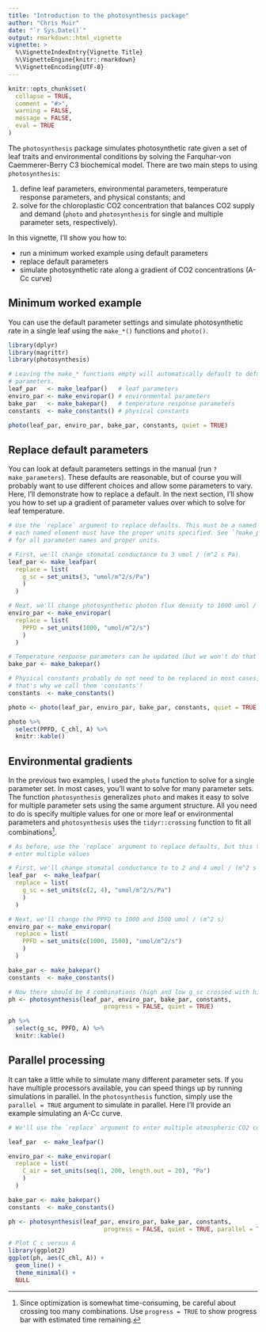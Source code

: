 ```yaml
---
title: "Introduction to the photosynthesis package"
author: "Chris Muir"
date: "`r Sys.Date()`"
output: rmarkdown::html_vignette
vignette: >
  %\VignetteIndexEntry{Vignette Title}
  %\VignetteEngine{knitr::rmarkdown}
  %\VignetteEncoding{UTF-8}
---
```


```r
knitr::opts_chunk$set(
  collapse = TRUE,
  comment = "#>",
  warning = FALSE,
  message = FALSE,
  eval = TRUE
)
```

The `photosynthesis` package simulates photosynthetic rate given a set of leaf traits and environmental conditions by solving the Farquhar-von Caemmerer-Berry C3 biochemical model. There are two main steps to using `photosynthesis`:

1. define leaf parameters, environmental parameters, temperature response parameters, and physical constants; and 
2. solve for the chloroplastic CO2 concentration that balances CO2 supply and demand (`photo` and `photosynthesis` for single and multiple parameter sets, respectively).

In this vignette, I'll show you how to:

- run a minimum worked example using default parameters
- replace default parameters
- simulate photosynthetic rate along a gradient of CO2 concentrations (A-Cc curve)

## Minimum worked example

You can use the default parameter settings and simulate photosynthetic rate in a single leaf using the `make_*()` functions and `photo()`.

```r

library(dplyr)
library(magrittr)
library(photosynthesis)

# Leaving the make_* functions empty will automatically default to defaults
# parameters.
leaf_par   <- make_leafpar()   # leaf parameters
enviro_par <- make_enviropar() # environmental parameters
bake_par   <- make_bakepar()   # temperature response parameters
constants  <- make_constants() # physical constants

photo(leaf_par, enviro_par, bake_par, constants, quiet = TRUE)

```

## Replace default parameters

You can look at default parameters settings in the manual (run `?make_parameters`). These defaults are reasonable, but of course you will probably want to use different choices and allow some parameters to vary. Here, I'll demonstrate how to replace a default. In the next section, I'll show you how to set up a gradient of parameter values over which to solve for leaf temperature.

```r

# Use the `replace` argument to replace defaults. This must be a named list, and
# each named element must have the proper units specified. See `?make_parameters`
# for all parameter names and proper units.

# First, we'll change stomatal conductance to 3 umol / (m^2 s Pa)
leaf_par <- make_leafpar(
  replace = list(
    g_sc = set_units(3, "umol/m^2/s/Pa")
    )
  )

# Next, we'll change photosynthetic photon flux density to 1000 umol / (m^2 s)
enviro_par <- make_enviropar(
  replace = list(
    PPFD = set_units(1000, "umol/m^2/s")
    )
  )

# Temperature response parameters can be updated (but we won't do that here)
bake_par <- make_bakepar()

# Physical constants probably do not need to be replaced in most cases,
# that's why we call them 'constants'!
constants  <- make_constants()

photo <- photo(leaf_par, enviro_par, bake_par, constants, quiet = TRUE)

photo %>%
  select(PPFD, C_chl, A) %>%
  knitr::kable()

```

## Environmental gradients

In the previous two examples, I used the `photo` function to solve for a single parameter set. In most cases, you'll want to solve for many parameter sets. The function `photosynthesis` generalizes `photo` and makes it easy to solve for multiple parameter sets using the same argument structure. All you need to do is specify multiple values for one or more leaf or environmental parameters and `photosynthesis` uses the `tidyr::crossing` function to fit all combinations^[Since optimization is somewhat time-consuming, be careful about crossing too many combinations. Use `progress = TRUE` to show progress bar with estimated time remaining.].

```r

# As before, use the `replace` argument to replace defaults, but this time we
# enter multiple values

# First, we'll change stomatal conductance to to 2 and 4 umol / (m^2 s Pa)
leaf_par  <- make_leafpar(
  replace = list(
    g_sc = set_units(c(2, 4), "umol/m^2/s/Pa")
    )
  )

# Next, we'll change the PPFD to 1000 and 1500 umol / (m^2 s)
enviro_par <- make_enviropar(
  replace = list(
    PPFD = set_units(c(1000, 1500), "umol/m^2/s")
    )
  )

bake_par <- make_bakepar()
constants  <- make_constants()

# Now there should be 4 combinations (high and low g_sc crossed with high and low PPFD)
ph <- photosynthesis(leaf_par, enviro_par, bake_par, constants, 
                           progress = FALSE, quiet = TRUE)

ph %>% 
  select(g_sc, PPFD, A) %>%
  knitr::kable()

```

## Parallel processing

It can take a little while to simulate many different parameter sets. If you have multiple processors available, you can speed things up by running simulations in parallel. In the `photosynthesis` function, simply use the `parallel = TRUE` argument to simulate in parallel. Here I'll provide an example simulating an A-Cc curve.

```r

# We'll use the `replace` argument to enter multiple atmospheric CO2 concentrations

leaf_par  <- make_leafpar()

enviro_par <- make_enviropar(
  replace = list(
    C_air = set_units(seq(1, 200, length.out = 20), "Pa")
    )
  )

bake_par <- make_bakepar()
constants  <- make_constants()

ph <- photosynthesis(leaf_par, enviro_par, bake_par, constants, 
                           progress = FALSE, quiet = TRUE, parallel = TRUE)

# Plot C_c versus A
library(ggplot2)
ggplot(ph, aes(C_chl, A)) +
  geom_line() +
  theme_minimal() +
  NULL

```